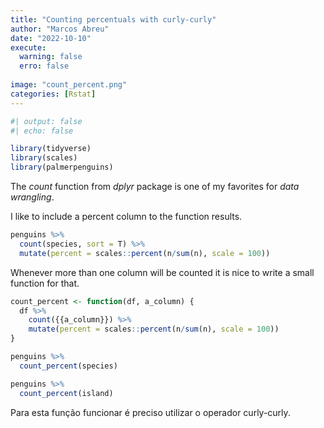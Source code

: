```yaml
---
title: "Counting percentuals with curly-curly"
author: "Marcos Abreu"
date: "2022-10-10"
execute: 
  warning: false
  erro: false
  
image: "count_percent.png"
categories: [Rstat]
---
```


```r
#| output: false
#| echo: false

library(tidyverse)
library(scales)
library(palmerpenguins)
```

The *count* function from *dplyr* package is one of my favorites for *data wrangling*.

I like to include a percent column to the function results.

```r

penguins %>% 
  count(species, sort = T) %>% 
  mutate(percent = scales::percent(n/sum(n), scale = 100))
```

Whenever more than one column will be counted it is nice to write a small function for that.

```r
count_percent <- function(df, a_column) {
  df %>% 
    count({{a_column}}) %>% 
    mutate(percent = scales::percent(n/sum(n), scale = 100))
}

penguins %>% 
  count_percent(species)

penguins %>% 
  count_percent(island)

```

Para esta função funcionar é preciso utilizar o operador curly-curly*.*
